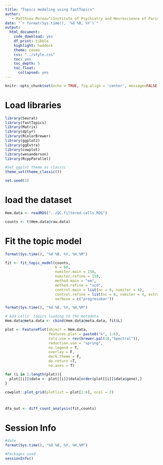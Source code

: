 ```yaml
---
title: "Topics modeling using fastTopics"
author:
   - Matthieu Moreau^[Institute of Psychiatry and Neuroscience of Paris, INSERM U1266, 75014, Paris, France, matthieu.moreau@inserm.fr] [![](https://orcid.org/sites/default/files/images/orcid_16x16.png)](https://orcid.org/0000-0002-2592-2373)
date: "`r format(Sys.time(), '%d %B, %Y')`"
output: 
  html_document: 
    code_download: yes
    df_print: tibble
    highlight: haddock
    theme: cosmo
    css: "../style.css"
    toc: yes
    toc_depth: 5
    toc_float:
      collapsed: yes
---
```


```r
knitr::opts_chunk$set(echo = TRUE, fig.align = 'center', message=FALSE, warning=FALSE)
```

# Load libraries

```r
library(Seurat)
library(fastTopics)
library(Matrix)
library(dplyr)
library(RColorBrewer)
library(ggplot2)
library(ggExtra)
library(cowplot)
library(wesanderson)
library(RcppParallel)

#Set ggplot theme as classic
theme_set(theme_classic())

set.seed(1)
```

# load the dataset

```r
Hem.data <- readRDS("../QC.filtered.cells.RDS")

counts <- t(Hem.data@raw.data)
```

# Fit the topic model

```r
format(Sys.time(), "%d %B, %Y, %H,%M")

fit <- fit_topic_model(counts,
                       k = 60,
                       numiter.main = 150,
                       numiter.refine = 150,
                       method.main = "em",
                       method.refine = "scd",
                       control.main = list(nc = 6, numiter = 4),
                       control.refine = list(nc = 6, numiter = 4, extrapolate = TRUE),
                       verbose = c("progressbar"))

format(Sys.time(), "%d %B, %Y, %H,%M")
```

```r
# Add cells' topics loading to the metadata
Hem.data@meta.data <- cbind(Hem.data@meta.data, fit$L)
```


```r
plot <- FeaturePlot(object = Hem.data,
                    features.plot = paste0("k", 1:6),
                    cols.use = rev(brewer.pal(10,"Spectral")),
                    reduction.use = "spring",
                    no.legend = T,
                    overlay = F,
                    dark.theme = F,
                    do.return =T,
                    no.axes = T)

for (i in 1:length(plot)){
  plot[[i]]$data <- plot[[i]]$data[order(plot[[i]]$data$gene),]
}
```

```r
cowplot::plot_grid(plotlist = plot[1:6], ncol = 2)

```
# 

```r
dfa_out <- diff_count_analysis(fit,counts)
```


# Session Info

```r
#date
format(Sys.time(), "%d %B, %Y, %H,%M")

#Packages used
sessionInfo()
```